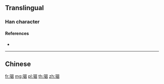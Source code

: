 {{character info/new}}
{{also|駰}}
==Translingual==

===Han character===
{{Han char|rn=187|rad=马|as=06|sn=9|four=|canj=NMWK|ids=⿰马因}}

====References====
* {{Han ref|kx=1447.241|hdz=74553.091|uh=9A83|ud=39555}}

----

==Chinese==
{{zh-see|駰}}

[[fr:骃]]
[[mg:骃]]
[[pl:骃]]
[[th:骃]]
[[zh:骃]]